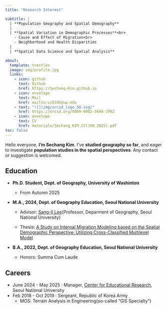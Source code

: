 ---
title: "Research Interest"

subtitle: |
  | **Population Geography and Spatial Demography**
  |
  | **Spatial Variation in Demographic Processes**<br>
    - Cause and Effect of Migration<br>
    - Neighborhood and Health Disparities
  | 
  | **Spatial Data Science and Spatial Analysis**

about:
  template: trestles
  image: img/profile.jpg
  links: 
    - icon: github
      text: Github
      href: https://Sechang-Kim.github.io
    - icon: envelope
      text: Mail
      href: mailto:vs5345@uw.edu
    - text: "![](img/orcid_logo_50.svg)"
      href: https://orcid.org/0009-0002-5604-3782
    - icon: envelope
      text: CV
      href: materials/Sechang_KIM_CV(JUN_2025).pdf
toc: false
---

Hello everyone, **I'm Sechang Kim**. I've **studied geography so far**, and eager to investigate **population studies in the spatial perspectives**. Any contact or suggestion is welcomed.

## Education

-   **Ph.D. Student, Dept. of Geography, University of Washinton**

    -   From Autumn 2025

-   **M.A., 2024, Dept. of Geography Education, Seoul National University**

    -   Advisor: [Sang-Il Lee](https://sangillee.snu.ac.kr/)(Professor, Deparment of Geography, Seoul National University)

    -   Thesis: [A Study on Internal Migration Modeling based on the Spatial Demographic Perspective: Utilizing Cross-Classified Multilevel Model](https://1drv.ms/b/s!AqXpktESgRDo8hRdSyJpuEO2FgzS?e=tb9CBp)

-   **B.A., 2022, Dept. of Geography Education, Seoul National University**

    -   Honors: Summa Cum Laude

## Careers

-   June 2024 - May 2025 : Manager, [Center for Educational Research](https://eduresearch.snu.ac.kr/main/main.php), Seoul National University
-   Feb 2018 - Oct 2019 : Sergeant, Republic of Korea Army
    -   MOS: Terrain Analysis in Engineering(so-called "GIS Specialty")
